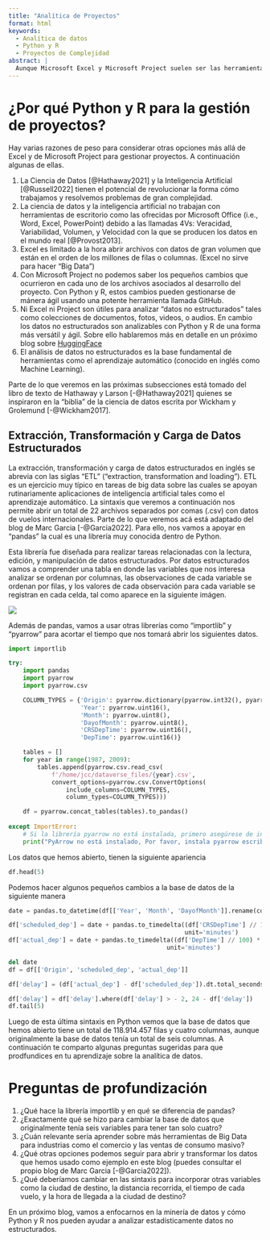 ```yaml
---
title: "Analítica de Proyectos"
format: html
keywords:
  - Analítica de datos
  - Python y R
  - Proyectos de Complejidad
abstract: |
  Aunque Microsoft Excel y Microsoft Project suelen ser las herramientas preferidas para la gestión y control de proyectos, sus limitaciones son evidentes cuando se necesita analizar datos no estructurados (e.g., colecciones de textos, fotos, videos, o audios) que resultan fundamentales para manejar la información relevante de un proyecto de gran complejidad que requiera el uso de herramientas de minería de datos, de big data, o de inteligencia artificial. En este blog se muestra un panorama práctico de cómo se integra Python y R a la gestión y control de proyectos.
---
```




# ¿Por qué Python y R para la gestión de proyectos?

Hay varias razones de peso para considerar otras opciones más allá de Excel y de Microsoft Project para gestionar proyectos. A continuación algunas de ellas.


1. La Ciencia de Datos [@Hathaway2021] y la Inteligencia Artificial [@Russell2022] tienen el potencial de revolucionar la forma cómo trabajamos y resolvemos problemas de gran complejidad.
2. La ciencia de datos y la inteligencia artificial no trabajan con herramientas de escritorio como las ofrecidas por Microsoft Office (i.e., Word, Excel, PowerPoint) debido a las llamadas 4Vs: Veracidad, Variabilidad, Volumen, y Velocidad con la que se producen los datos en el mundo real [@Provost2013]. 
3.  Excel es limitado a la hora abrir archivos con datos de gran volumen que están en el orden de los millones de filas o columnas. (Excel no sirve para hacer "Big Data")
4.  Con Microsoft Project no podemos saber los pequeños cambios que ocurrieron en cada uno de los archivos asociados al desarrollo del proyecto. Con Python y R, estos cambios pueden gestionarse de mánera ágil usando una potente herramienta llamada GitHub.
5.  Ni Excel ni Project son útiles para analizar "datos no estructurados" tales como colecciones de documentos, fotos, videos, o audios. En cambio los datos no estructurados son analizables con Python y R de una forma más versátil y ágil. Sobre ello hablaremos más en detalle en un próximo blog sobre [HuggingFace](https://huggingface.co/)
6.  El análisis de datos no estructurados es la base fundamental de herramientas como el aprendizaje automático (conocido en inglés como Machine Learning). 

Parte de lo que veremos en las próximas subsecciones está tomado del libro de texto de Hathaway y Larson [-@Hathaway2021] quienes se inspiraron en la "biblia" de la ciencia de datos escrita por Wickham y Grolemund [-@Wickham2017].

## Extracción, Transformación y Carga de Datos Estructurados

La extracción, transformación y carga de datos estructurados en inglés se abrevia con las siglas "ETL" ("extraction, transformation and loading"). ETL es un ejercicio muy típico en tareas de big data sobre las cuales se apoyan rutinariamente aplicaciones de inteligencia artificial tales como el aprendizaje automático. La sintaxis que veremos a continuación nos permite abrir un total de 22 archivos separados por comas (.csv) con datos de vuelos internacionales. Parte de lo que veremos acá está adaptado del blog de Marc Garcia [-@Garcia2022]. Para ello, nos vamos a apoyar en "pandas" la cual es una librería muy conocida dentro de Python.

Esta librería fue diseñada para realizar tareas relacionadas con la lectura, edición, y manipulación de datos estructurados. Por datos estructurados vamos a comprender una tabla en donde las variables que nos interesa analizar se ordenan por columnas, las observaciones de cada variable se ordenan por filas, y los valores de cada observación para cada variable se registran en cada celda, tal como aparece en la siguiente imágen.

![](tidy.png){fig-align="center"}


Además de pandas, vamos a usar otras librerías como "importlib" y "pyarrow" para acortar el tiempo que nos tomará abrir los siguientes datos.

```python
import importlib

try:
    import pandas
    import pyarrow
    import pyarrow.csv

    COLUMN_TYPES = {'Origin': pyarrow.dictionary(pyarrow.int32(), pyarrow.string()),
                    'Year': pyarrow.uint16(),
                    'Month': pyarrow.uint8(),
                    'DayofMonth': pyarrow.uint8(),
                    'CRSDepTime': pyarrow.uint16(),
                    'DepTime': pyarrow.uint16()}

    tables = []
    for year in range(1987, 2009):
        tables.append(pyarrow.csv.read_csv(
            f'/home/jcc/dataverse_files/{year}.csv',
            convert_options=pyarrow.csv.ConvertOptions(
                include_columns=COLUMN_TYPES,
                column_types=COLUMN_TYPES)))

    df = pyarrow.concat_tables(tables).to_pandas()
    
except ImportError:
    # Si la librería pyarrow no está instalada, primero asegúrese de instalarla
    print("PyArrow no está instalado, Por favor, instala pyarrow escribiendo 'pip install pyarrow'")
```

Los datos que hemos abierto, tienen la siguiente apariencia

```python
df.head(5)
```

Podemos hacer algunos pequeños cambios a la base de datos de la siguiente manera

```python
date = pandas.to_datetime(df[['Year', 'Month', 'DayofMonth']].rename(columns={'DayofMonth': 'Day'}))

df['scheduled_dep'] = date + pandas.to_timedelta((df['CRSDepTime'] // 100) * 60 + (df['CRSDepTime'] % 100),
                                                 unit='minutes')
df['actual_dep'] = date + pandas.to_timedelta((df['DepTime'] // 100) * 60 + (df['DepTime'] % 100),
                                            unit='minutes')

del date
df = df[['Origin', 'scheduled_dep', 'actual_dep']]

df['delay'] = (df['actual_dep'] - df['scheduled_dep']).dt.total_seconds() / 60 / 60

df['delay'] = df['delay'].where(df['delay'] > - 2, 24 - df['delay'])
df.tail(5)
```

Luego de esta última sintaxis en Python vemos que la base de datos que hemos abierto tiene un total de 118.914.457 filas  y cuatro columnas, aunque originalmente la base de datos tenía un total de seis columnas. A continuación te comparto algunas preguntas sugeridas para que prodfundices en tu aprendizaje sobre la analítica de datos.

# Preguntas de profundización

1. ¿Qué hace la librería importlib y en qué se diferencia de pandas?
2. ¿Exactamente qué se hizo para cambiar la base de datos que originalmente tenía seis variables para tener tan solo cuatro?
3. ¿Cuán relevante sería aprender sobre más herramientas de Big Data para industrias como el comercio y las ventas de consumo masivo?
4. ¿Qué otras opciones podemos seguir para abrir y transformar los datos que hemos usado como ejemplo en este blog (puedes consultar el propio blog de Marc Garcia [-@Garcia2022]).
5. ¿Qué deberíamos cambiar en las sintaxis para incorporar otras variables como la ciudad de destino, la distancia recorrida, el tiempo de cada vuelo, y la hora de llegada a la ciudad de destino?

En un próximo blog, vamos a enfocarnos en la minería de datos y cómo Python y R nos pueden ayudar a analizar estadísticamente datos no estructurados.
